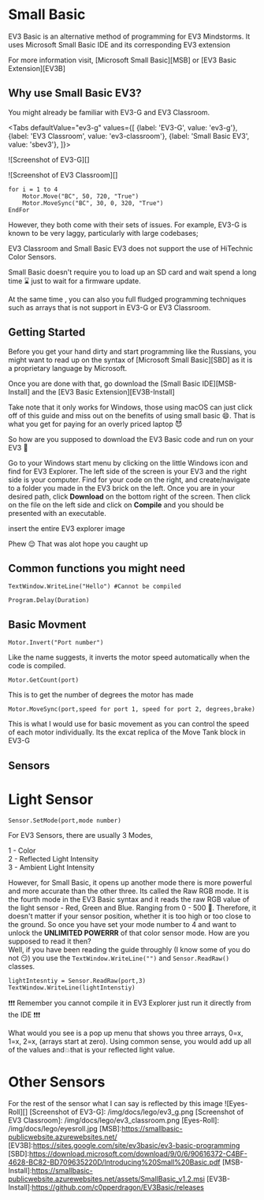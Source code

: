 # Small Basic


EV3 Basic is an alternative method of programming for EV3 Mindstorms.
It uses Microsoft Small Basic IDE and its corresponding EV3 extension

For more information visit, [Microsoft Small Basic][MSB] or [EV3 Basic Extension][EV3B]

## Why use Small Basic EV3?

You might already be familiar with EV3-G and EV3 Classroom.

<Tabs
  defaultValue="ev3-g"
  values={[
    {label: 'EV3-G', value: 'ev3-g'},
    {label: 'EV3 Classroom', value: 'ev3-classroom'},
    {label: 'Small Basic EV3', value: 'sbev3'},
  ]}>
  <TabItem value="ev3-g">

  ![Screenshot of EV3-G][]

  </TabItem>
  <TabItem value="ev3-classroom">

  ![Screenshot of EV3 Classroom][]

  </TabItem>
  <TabItem value="sbev3">

  ```
  for i = 1 to 4
      Motor.Move("BC", 50, 720, "True")
      Motor.MoveSync("BC", 30, 0, 320, "True")
  EndFor
  ```

  </TabItem>
</Tabs>

However, they both come with their sets of issues. For example, EV3-G is known
to be very laggy, particularly with large codebases;

EV3 Classroom and Small Basic EV3 does not support the use of HiTechnic Color Sensors.

Small Basic doesn't require you to load up an SD card and wait spend a long time :hourglass: just to wait for a firmware update.

At the same time , you can also you full fludged programming techniques such as arrays that is not support in EV3-G or EV3 Classroom.

## Getting Started

Before you get your hand dirty and start programming like the Russians, you might want to read up on the syntax of [Microsoft Small Basic][SBD] as it is a proprietary language by Microsoft.

Once you are done with that, go download the [Small Basic IDE][MSB-Install] and the [EV3 Basic Extension][EV3B-Install]

Take note that it only works for Windows, those using macOS can just click off of this guide and miss out on the benefits of using small basic 😄. That is what you get for paying for an overly priced laptop 😈

So how are you supposed to download the EV3 Basic code and run on your EV3 🤔

Go to your Windows start menu by clicking on the little Windows icon and find for EV3 Explorer. The left side of the screen is your EV3 and the right side is your computer. Find for your code on the right, and create/navigate to a folder you made in the EV3 brick on the left. Once you are in your desired path, click <b>Download</b> on the bottom right of the screen. Then click on the file on the left side and click on <b>Compile</b> and you should be presented with an executable.

insert the entire EV3 explorer image

Phew 😌 That was alot hope you caught up
## Common functions you might need
```
TextWindow.WriteLine("Hello") #Cannot be compiled
```
```
Program.Delay(Duration)
```
## Basic Movment
```
Motor.Invert("Port number")
```
Like the name suggests, it inverts the motor speed automatically when the code is compiled.
```
Motor.GetCount(port)
```
This is to get the number of degrees the motor has made
```
Motor.MoveSync(port,speed for port 1, speed for port 2, degrees,brake)
```
This is what I would use for basic movement as you can control the speed of each motor individually. Its the excat replica of the Move Tank block in EV3-G
## Sensors
# Light Sensor
```
Sensor.SetMode(port,mode number)
```
For EV3 Sensors, there are usually 3 Modes,  
  
1 -  Color  
2 -  Reflected Light Intensity  
3 -  Ambient Light Intensity  
  
However, for Small Basic, it opens up another mode there is more powerful and more accurate than the other three. Its called the Raw RGB mode.
It is the fourth mode in the EV3 Basic syntax and it reads the raw RGB value of the light sensor - Red, Green and Blue. Ranging from 0 - 500 🤯.
Therefore, it doesn't matter if your sensor position, whether it is too high or too close to the ground. 
So once you have set your mode number to 4 and want to unlock the **UNLIMITED POWERRR** of that color sensor mode. How are you supposed to read it then?  
Well, if you have been reading the guide throughly (I know some of you do not 😏) you use the ```TextWindow.WriteLine("")``` and ```Sensor.ReadRaw()``` classes.
```
lightIntesntiy = Sensor.ReadRaw(port,3)
TextWindow.WriteLine(lightIntenstiy)
```
❗❗❗ Remember you cannot compile it in EV3 Explorer just run it directly from the IDE ❗❗❗

What would you see is a pop up menu that shows you three arrays, 0=x, 1=x, 2=x, (arrays start at zero). Using common sense, you would add up all of the values and💥that is your reflected light value.
# Other Sensors
For the rest of the sensor what I can say is reflected by this image
![Eyes-Roll][]
[Screenshot of EV3-G]: /img/docs/lego/ev3_g.png
[Screenshot of EV3 Classroom]: /img/docs/lego/ev3_classroom.png
[Eyes-Roll]: /img/docs/lego/eyesroll.jpg
[MSB]:https://smallbasic-publicwebsite.azurewebsites.net/
[EV3B]:https://sites.google.com/site/ev3basic/ev3-basic-programming
[SBD]:https://download.microsoft.com/download/9/0/6/90616372-C4BF-4628-BC82-BD709635220D/Introducing%20Small%20Basic.pdf
[MSB-Install]:https://smallbasic-publicwebsite.azurewebsites.net/assets/SmallBasic_v1.2.msi
[EV3B-Install]:https://github.com/c0pperdragon/EV3Basic/releases
